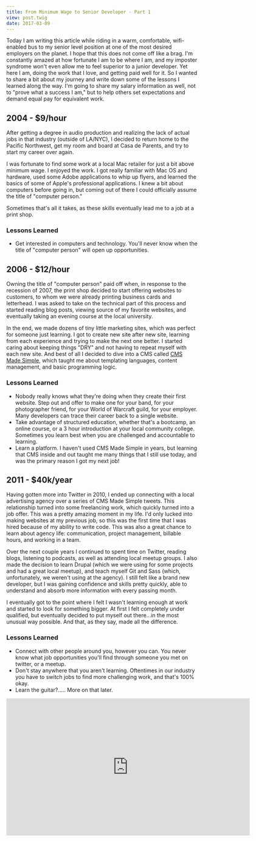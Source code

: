 ```yaml
---
title: From Minimum Wage to Senior Developer - Part 1
view: post.twig
date: 2017-03-09
---
```


Today I am writing this article while riding in a warm, comfortable, wifi-enabled bus to my senior level position at one of the most desired employers on the planet. I hope that this does not come off like a brag. I'm constantly amazed at how fortunate I am to be where I am, and my imposter syndrome won't even allow me to feel superior to a junior developer. Yet here I am, doing the work that I love, and getting paid well for it. So I wanted to share a bit about my journey and write down some of the lessons I learned along the way. I'm going to share my salary information as well, not to "prove what a success I am," but to help others set expectations and demand equal pay for equivalent work.

## 2004 - \$9/hour

After getting a degree in audio production and realizing the lack of actual jobs in that industry (outside of LA/NYC), I decided to return home to the Pacific Northwest, get my room and board at Casa de Parents, and try to start my career over again.

I was fortunate to find some work at a local Mac retailer for just a bit above minimum wage. I enjoyed the work. I got really familiar with Mac OS and hardware, used some Adobe applications to whip up flyers, and learned the basics of some of Apple's professional applications. I knew a bit about computers before going in, but coming out of there I could officially assume the title of "computer person."

Sometimes that's all it takes, as these skills eventually lead me to a job at a print shop.

### Lessons Learned

- Get interested in computers and technology. You'll never know when the title of "computer person" will open up opportunities.

## 2006 - \$12/hour

Owning the title of "computer person" paid off when, in response to the recession of 2007, the print shop decided to start offering websites to customers, to whom we were already printing business cards and letterhead. I was asked to take on the technical part of this process and started reading blog posts, viewing source of my favorite websites, and eventually taking an evening course at the local university.

In the end, we made dozens of tiny little marketing sites, which was perfect for someone just learning. I got to create new site after new site, learning from each experience and trying to make the next one better. I started caring about keeping things "DRY" and not having to repeat myself with each new site. And best of all I decided to dive into a CMS called [CMS Made Simple](http://www.cmsmadesimple.org/), which taught me about templating languages, content management, and basic programming logic.

### Lessons Learned

- Nobody really knows what they're doing when they create their first website. Step out and offer to make one for your band, for your photographer friend, for your World of Warcraft guild, for your employer. Many developers can trace their career back to a single website.
- Take advantage of structured education, whether that's a bootcamp, an online course, or a 3 hour introduction at your local community college. Sometimes you learn best when you are challenged and accountable to learning.
- Learn a platform. I haven't used CMS Made Simple in years, but learning that CMS inside and out taught me many things that I still use today, and was the primary reason I got my next job!

## 2011 - \$40k/year

Having gotten more into Twitter in 2010, I ended up connecting with a local advertising agency over a series of CMS Made Simple tweets. This relationship turned into some freelancing work, which quickly turned into a job offer. This was a pretty amazing moment in my life. I'd only lucked into making websites at my previous job, so this was the first time that I was hired because of my ability to write code. This was also a great chance to learn about agency life: communication, project management, billable hours, and working in a team.

Over the next couple years I continued to spent time on Twitter, reading blogs, listening to podcasts, as well as attending local meetup groups. I also made the decision to learn Drupal (which we were using for some projects and had a great local meetup), and teach myself Git and Sass (which, unfortunately, we weren't using at the agency). I still felt like a brand new developer, but I was gaining confidence and skills pretty quickly, able to understand and absorb more information with every passing month.

I eventually got to the point where I felt I wasn't learning enough at work and started to look for something bigger. At first I felt completely under qualified, but eventually decided to put myself out there...in the most unusual way possible. And that, as they say, made all the difference.

### Lessons Learned

- Connect with other people around you, however you can. You never know what job opportunities you'll find through someone you met on twitter, or a meetup.
- Don't stay anywhere that you aren't learning. Oftentimes in our industry you have to switch jobs to find more challenging work, and that's 100% okay.
- Learn the guitar?..... More on that later.

<iframe src="https://player.vimeo.com/video/55253397" width="640" height="360" frameborder="0" webkitallowfullscreen mozallowfullscreen allowfullscreen/>
<p><a href="https://vimeo.com/55253397">Hello Lullabot</a> from <a href="https://vimeo.com/user15182393">Micah Godbolt</a> on <a href="https://vimeo.com">Vimeo</a>.</p>

## [Read "From Minimum Wage to Senior Developer Part 2"](/blog/from-minimum-wage-to-senior-developer-part-1/).
